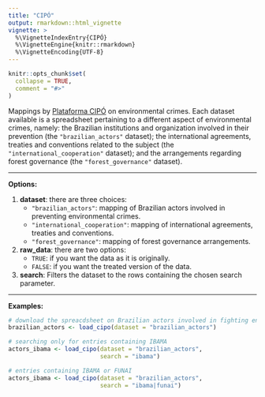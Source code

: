```yaml
---
title: "CIPÓ"
output: rmarkdown::html_vignette
vignette: >
  %\VignetteIndexEntry{CIPÓ}
  %\VignetteEngine{knitr::rmarkdown}
  %\VignetteEncoding{UTF-8}
---
```


```r
knitr::opts_chunk$set(
  collapse = TRUE,
  comment = "#>"
)
```

Mappings by [Plataforma CIPÓ](https://plataformacipo.org/) on environmental crimes. Each dataset available is a spreadsheet pertaining to a different aspect of environmental crimes, namely: the Brazilian institutions and organization involved in their prevention (the `"brazilian_actors"` dataset); the international agreements, treaties and conventions related to the subject (the `"international_cooperation"` dataset); and the arrangements regarding forest governance (the `"forest_governance"` dataset).

***
**Options:**

  1. **dataset**: there are three choices:
      * `"brazilian_actors"`: mapping of Brazilian actors involved in preventing environmental crimes.
      * `"international_cooperation"`: mapping of international agreements, treaties and conventions.
      * `"forest_governance"`: mapping of forest governance arrangements.
      
  2. **raw_data**: there are two options:
      * `TRUE`: if you want the data as it is originally.
      * `FALSE`: if you want the treated version of the data. 

  3. **search**: Filters the dataset to the rows containing the chosen search parameter.
  
***

**Examples:**
 
```r
# download the spreacdsheet on Brazilian actors involved in fighting environmental crimes
brazilian_actors <- load_cipo(dataset = "brazilian_actors")

# searching only for entries containing IBAMA
actors_ibama <- load_cipo(dataset = "brazilian_actors",
                          search = "ibama")

# entries containing IBAMA or FUNAI
actors_ibama <- load_cipo(dataset = "brazilian_actors",
                          search = "ibama|funai")
```
